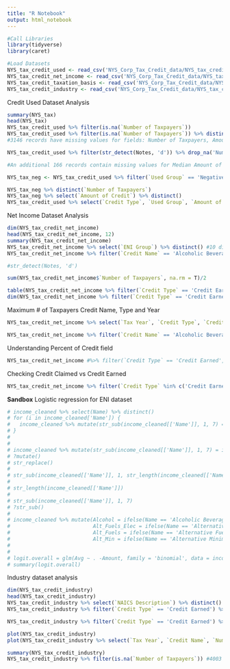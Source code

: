 ```yaml
---
title: "R Notebook"
output: html_notebook
---
```


```r
#Call Libraries
library(tidyverse)
library(caret)
```


```r
#Load Datasets
NYS_tax_credit_used <- read_csv('NYS_Corp_Tax_Credit_data/NYS_tax_credit_used.csv')
NYS_tax_credit_net_income <- read_csv('NYS_Corp_Tax_Credit_data/NYS_tax_credit_net_income.csv')
NYS_tax_credit_taxation_basis <- read_csv('NYS_Corp_Tax_Credit_data/NYS_tax_credit_taxation_basis.csv')
NYS_tax_credit_industry <- read_csv('NYS_Corp_Tax_Credit_data/NYS_tax_credit_industry.csv')
```


Credit Used Dataset Analysis
```r
summary(NYS_tax)
head(NYS_tax)
NYS_tax_credit_used %>% filter(is.na(`Number of Taxpayers`)) 
NYS_tax_credit_used %>% filter(is.na(`Number of Taxpayers`)) %>% distinct(Notes)
#3146 records have missing values for fields: Number of Taxpayers, Amount of Credit, Percent of Credit, Median Amount of Credit, Mean Amount of Credit due to secrecy laws (Notes section contains /d for all of them). These records will be omitted.
```

```r
NYS_tax_credit_used %>% filter(str_detect(Notes, 'd')) %>% drop_na('Number of Taxpayers') #%>% distinct(`Number of Taxpayers`)

#An additional 166 records contain missing values for Median Amount of Credit, but report real values for all other fields, thus these will be kept for analysis.
```

```r
NYS_tax_neg <- NYS_tax_credit_used %>% filter(`Used Group` == 'Negative')

NYS_tax_neg %>% distinct(`Number of Taxpayers`)
NYS_tax_neg %>% select(`Amount of Credit`) %>% distinct()
NYS_tax_credit_used %>% select(`Credit Type`, `Used Group`, `Amount of Credit`, `Number of Taxpayers`)
```



Net Income Dataset Analysis
```r
dim(NYS_tax_credit_net_income)
head(NYS_tax_credit_net_income, 12)
summary(NYS_tax_credit_net_income)
NYS_tax_credit_net_income %>% select(`ENI Group`) %>% distinct() #10 different ENI Groups including the Total (so essentially 9)
NYS_tax_credit_net_income %>% filter(`Credit Name` == 'Alcoholic Beverage Production Credit', `Credit Type` == 'Credit Earned') %>% group_by(`ENI Group`) %>% summarise(sum(`Number of Taxpayers`, na.rm = T))

#str_detect(Notes, 'd')

sum(NYS_tax_credit_net_income$`Number of Taxpayers`, na.rm = T)/2
```

```r
table(NYS_tax_credit_net_income %>% filter(`Credit Type` == 'Credit Earned', `ENI Group` == 'Total') %>% select(`Amount of Credit`))
dim(NYS_tax_credit_net_income %>% filter(`Credit Type` == 'Credit Earned', `ENI Group` == 'Total') %>% select(`Amount of Credit`))
```

Maximum # of Taxpayers Credit Name, Type and Year
```r
NYS_tax_credit_net_income %>% select(`Tax Year`, `Credit Type`, `Credit Name`, `ENI Group`, `Number of Taxpayers`) %>% filter(`Number of Taxpayers` == max(`Number of Taxpayers`, na.rm = T))
```

```r
NYS_tax_credit_net_income %>% filter(`Credit Name` == 'Alcoholic Beverage Production Credit', `Credit Type` == 'Credit Earned')
```

Understanding Percent of Credit field
```r
NYS_tax_credit_net_income #%>% filter(`Credit Type` == 'Credit Earned', `Credit Name` == 'Alcoholic Beverage Production Credit') %>% select(`Tax Year`, `ENI Group`, `Amount of Credit`, `Percent of Credit`)
```

Checking Credit Claimed vs Credit Earned
```r
NYS_tax_credit_net_income %>% filter(`Credit Type` %in% c('Credit Earned', 'Credit Claimed')) %>% select(`Tax Year`, `Tax Article`, `Credit Type`, `Credit Name`, `ENI Group`, `Amount of Credit`)
```






**Sandbox** Logistic regression for ENI dataset
```r
# income_cleaned %>% select(Name) %>% distinct()
# for (i in income_cleaned['Name']) {
#   income_cleaned %>% mutate(str_sub(income_cleaned[['Name']], 1, 7) = ifelse(Name == str_sub(income_cleaned[['Name']], 1, str_length(income_cleaned[['Name']]))))
# }
# 
# 
# income_cleaned %>% mutate(str_sub(income_cleaned[['Name']], 1, 7) = ifelse(Name == str_sub(income_cleaned[['Name']], 1, str_length(income_cleaned[['Name']]))))
# ?mutate()
# str_replace()
# 
# str_sub(income_cleaned[['Name']], 1, str_length(income_cleaned[['Name']]))
# 
# str_length(income_cleaned[['Name']])
# 
# str_sub(income_cleaned[['Name']], 1, 7)
# ?str_sub()
# 
# income_cleaned %>% mutate(Alcohol = ifelse(Name == 'Alcoholic Beverage Production Credit', 1, 0), 
#                           Alt_Fuels_Elec = ifelse(Name == 'Alternative Fuels and Electric Vehicle Recharging Property Credit', 1, 0), 
#                           Alt_Fuels = ifelse(Name == 'Alternative Fuels Credit', 1, 0),
#                           Alt_Min = ifelse(Name == 'Alternative Minimum Tax Credit', 1, 0))
#   
#   
# logit.overall = glm(Avg ~ . -Amount, family = 'binomial', data = income_cleaned)
# summary(logit.overall)
```





Industry dataset analysis
```r
dim(NYS_tax_credit_industry)
head(NYS_tax_credit_industry)
NYS_tax_credit_industry %>% select(`NAICS Description`) %>% distinct() #23 different industries including the Total field (therefore essentially 22)
NYS_tax_credit_industry %>% filter(`Credit Type` == 'Credit Earned') %>% group_by(`NAICS Description`) %>% summarise(n = sum(`Number of Taxpayers`, na.rm = T)) %>% arrange(desc(n)) #Manufacturing has the greatest number of taxpayers with 20807 followed by 'Real Estate and Rental and Leasing' and 'Professional, Scientific, and Technical Services' with 11811 and 5117 respectively. 

NYS_tax_credit_industry %>% filter(`Credit Type` == 'Credit Earned') %>% group_by(`NAICS Description`) %>% summarise(Num = sum(`Number of Taxpayers`, na.rm = T), Amount = sum(`Amount of Credit`, na.rm = T)) %>% mutate(Avg = Amount/Num) %>% arrange(desc(Avg)) #displaying Avg amount of credit earned per taxpayer per industry
```

```r
plot(NYS_tax_credit_industry)
plot(NYS_tax_credit_industry %>% select(`Tax Year`, `Credit Name`, `Number of Taxpayers`, `Amount of Credit`))
```

```r
summary(NYS_tax_credit_industry)
NYS_tax_credit_industry %>% filter(is.na(`Number of Taxpayers`)) #4003 records with NAs for Number of Taxpayers, Amount of Credit, Percent of Credit, Mean Amount of Credit
```

